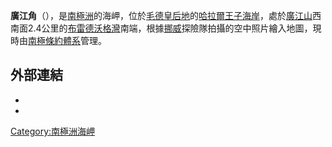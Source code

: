 {{coord|69|22|S|39|44|E|source:GNIS|display=title}}

'''廣江角'''（{{lang-nn|Hiroeodden}}），是[[南極洲|南極洲]]的海岬，位於[[毛德皇后地|毛德皇后地]]的[[哈拉爾王子海岸|哈拉爾王子海岸]]，處於[[廣江山|廣江山]]西南面2.4公里的[[布雷德沃格灣|布雷德沃格灣]]南端，根據[[挪威|挪威]]探險隊拍攝的空中照片繪入地圖，現時由[[南極條約體系|南極條約體系]]管理。

==外部連結==
*{{cite gnis | type = antarid | id = 6809| name = Hiroe Point | accessdate = 2012-06-18}}
*{{usgs-gazetteer|id=6809}}

{{Antarctica-geo-stub}}
[[Category:南極洲海岬|Category:南極洲海岬]]